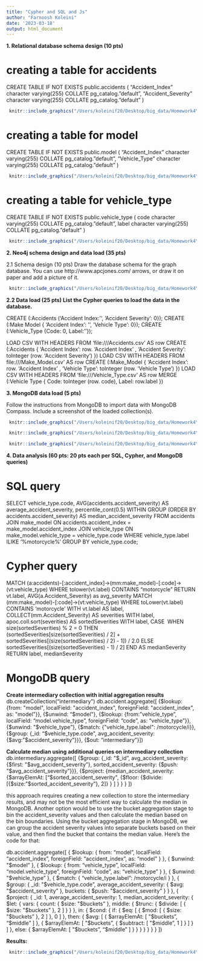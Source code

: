 ```yaml
---
title: "Cypher and SQL and Js"
author: "Farnoosh Koleini"
date: '2023-03-18'
output: html_document
---
```


**1. Relational database schema design (10 pts)**              

# creating a table for accidents

CREATE TABLE IF NOT EXISTS public.accidents
(
    "Accident_Index" character varying(255) COLLATE pg_catalog."default",
    "Accident_Severity" character varying(255) COLLATE pg_catalog."default"
)

```r
 knitr::include_graphics("/Users/koleinif20/Desktop/big_data/Homework4\ /accidents_tabel.png")
```

# creating a table for model

CREATE TABLE IF NOT EXISTS public.model
(
    "Accident_Index" character varying(255) COLLATE pg_catalog."default",
    "Vehicle_Type" character varying(255) COLLATE pg_catalog."default"
)

```r
 knitr::include_graphics("/Users/koleinif20/Desktop/big_data/Homework4\ /model_table.png")
```

# creating a table for vehicle_type

CREATE TABLE IF NOT EXISTS public.vehicle_type
(
    code character varying(255) COLLATE pg_catalog."default",
    label character varying(255) COLLATE pg_catalog."default"
)

```r
 knitr::include_graphics("/Users/koleinif20/Desktop/big_data/Homework4\ /vehicle_type_table.png")
```

**2. Neo4j schema design and data load (35 pts)**

2.1 Schema design (10 pts)
Draw the database schema for the graph database. You can use http://www.apcjones.com/ arrows, or draw it on paper and add a picture of it.

```r
 knitr::include_graphics("/Users/koleinif20/Desktop/big_data/Homework4\ /arrow_tool.png")
```

**2.2 Data load (25 pts) List the Cypher queries to load the data in the database.**

CREATE (:Accidents ('Accident Index:'', 'Accident Severity': 0});
CREATE (:Make Model { 'Accident Index': '', 'Vehicle Type': 0});
CREATE (:Vehicle_Type {Code: 0, Label:''});

LOAD CSV WITH HEADERS FROM 'file:///Accidents.csv' AS row
CREATE (:Accidents {
  'Accident Index': row. 'Accident Index' ,
  'Accident Severity': toInteger (row. 'Accident Severity')
})
LOAD CSV WITH HEADERS FROM file:///Make_Model.csv' AS row
CREATE (:Make_Model {
  'Accident Index': row. 'Accident Index' ,
  'Vehicle Type': toInteger (row. 'Vehicle Type')
})
LOAD CSV WITH HEADERS FROM 'file:///Vehicle_Type.csv' AS row
MERGE (:Vehicle Type {
  Code: toInteger (row. code),
  Label: row.label
})


**3. MongoDB data load (5 pts)**

Follow the instructions from MongoDB to import data with MongoDB Compass. Include a
screenshot of the loaded collection(s).

```r
 knitr::include_graphics("/Users/koleinif20/Desktop/big_data/Homework4\ /accident.png")
```

```r
 knitr::include_graphics("/Users/koleinif20/Desktop/big_data/Homework4\ /model.png")
```

```r
 knitr::include_graphics("/Users/koleinif20/Desktop/big_data/Homework4\ /vehicle_type.png")
```

**4. Data analysis (60 pts: 20 pts each per SQL, Cypher, and MongoDB queries)**

# SQL query

SELECT vehicle_type.code, AVG(accidents.accident_severity) AS average_accident_severity,
percentile_cont(0.5) WITHIN GROUP (ORDER BY accidents.accident_severity) AS median_accident_severity
FROM accidents
JOIN make_model ON accidents.accident_index = make_model.accident_index
JOIN vehicle_type ON make_model.vehicle_type = vehicle_type.code
WHERE vehicle_type.label ILIKE '%motorcycle%'
GROUP BY 
  vehicle_type.code;


# Cypher query

MATCH (a:accidents)-[:accident_index]->(mm:make_model)-[:code]->(vt:vehicle_type)
WHERE tolower(vt.label) CONTAINS "motorcycle"
RETURN vt.label, AVG(a.Accident_Severity) as avg_severity
MATCH (mm:make_model)-[:code]->(vt:vehicle_type)
WHERE toLower(vt.label) CONTAINS 'motorcycle'
WITH vt.label AS label, COLLECT(mm.Accident_Severity) AS severities
WITH label, apoc.coll.sort(severities) AS sortedSeverities
WITH label, CASE 
WHEN size(sortedSeverities) % 2 = 0
THEN (sortedSeverities[size(sortedSeverities) / 2] + sortedSeverities[(size(sortedSeverities) / 2) - 1]) / 2.0
ELSE sortedSeverities[(size(sortedSeverities) - 1) / 2]
END AS medianSeverity
RETURN label, medianSeverity


# MongoDB query

**Create intermediary collection with initial aggregation results**
db.createCollection("intermediary")
db.accident.aggregate([
  {$lookup: {from: "model", localField: "accident_index", foreignField: "accident_index", as: "model"}},
  {$unwind: "$model"},
  {$lookup: {from: "vehicle_type", localField: "model.vehicle_type", foreignField: "code", as: "vehicle_type"}},
  {$unwind: "$vehicle_type"},
  {$match: {"vehicle_type.label": /motorcycle/i}},
  {$group: {_id: "$vehicle_type.code", avg_accident_severity: {$avg: "$accident_severity"}}},
  {$out: "intermediary"}
])

**Calculate median using additional queries on intermediary collection**
db.intermediary.aggregate([
  {$group: {_id: "$_id", avg_accident_severity: {$first: "$avg_accident_severity"}, sorted_accident_severity: {$push: "$avg_accident_severity"}}},
  {$project: {median_accident_severity: {$arrayElemAt: ["$sorted_accident_severity", {$floor: {$divide: [{$size: "$sorted_accident_severity"}, 2]} } ] } } }
])

this approach requires creating a new collection to store the intermediary results, and may not be the most efficient way to calculate the median in MongoDB. Another option would be to use the bucket aggregation stage to bin the accident_severity values and then calculate the median based on the bin boundaries. Using the bucket aggregation stage in MongoDB, we can group the accident severity values into separate buckets based on their value, and then find the bucket that contains the median value. Here's the code for that:

db.accident.aggregate([
  {
    $lookup: {
      from: "model",
      localField: "accident_index",
      foreignField: "accident_index",
      as: "model"
    }
  },
  {
    $unwind: "$model"
  },
  {
    $lookup: {
      from: "vehicle_type",
      localField: "model.vehicle_type",
      foreignField: "code",
      as: "vehicle_type"
    }
  },
  {
    $unwind: "$vehicle_type"
  },
  {
    $match: {
      "vehicle_type.label": /motorcycle/i
    }
  },
  {
    $group: {
      _id: "$vehicle_type.code",
      average_accident_severity: { $avg: "$accident_severity" },
      buckets: {
        $push: "$accident_severity"
      }
    }
  },
  {
    $project: {
      _id: 1,
      average_accident_severity: 1,
      median_accident_severity: {
        $let: {
          vars: {
            count: { $size: "$buckets" },
            middle: { $trunc: { $divide: [ { $size: "$buckets" }, 2 ] } }
          },
          in: {
            $cond: {
              if: { $eq: [ { $mod: [ { $size: "$buckets" }, 2 ] }, 0 ] },
              then: { $avg: [ { $arrayElemAt: [ "$buckets", "$middle" ] }, { $arrayElemAt: [ "$buckets", { $subtract: [ "$middle", 1 ] } ] } ] },
              else: { $arrayElemAt: [ "$buckets", "$middle" ] }
            }
          }
        }
      }
    }
  }
])

**Results:**

```r
 knitr::include_graphics("/Users/koleinif20/Desktop/big_data/Homework4\ /sql_answer.png")
```








